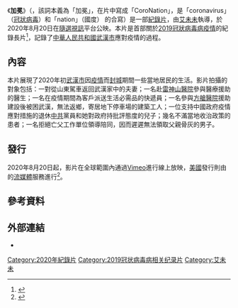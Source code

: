 {{noteTA
|G1=IT
|1=zh-hans:视频点播;zh-hk:自選影像;zh-tw:隨選視訊;
|2=zh-tw:數位;zh-hk:數碼;zh-cn:数字;
}}
《'''加冕'''》（{{lang-en|''Coronation''}}，該詞本義為「加冕」，在片中寫成「CoroNation」，是「coronavirus」（[[冠狀病毒|冠狀病毒]]）和「nation」（國度） 的合寫）是一部[[紀錄片|紀錄片]]，由[[艾未未|艾未未]]執導，於2020年8月20日在[[隨選視訊|隨選視訊]]平台公映。本片是首部關於[[2019冠狀病毒病疫情|2019冠狀病毒病疫情]]的紀錄長片<ref>{{cite web | url = https://ondemand.drafthouse.com/film/virtual-cinema-coronation/ | title = Alamo On Demand {{pipe}} Virtual Cinema: Coronation | accessdate = 2020-08-20 | language = en | archive-date = 2021-06-15 | archive-url = https://web.archive.org/web/20210615114229/https://ondemand.drafthouse.com/film/virtual-cinema-coronation/ }}</ref>，記錄了[[中華人民共和國|中華人民共和國]][[武漢市|武漢市]]應對疫情的過程。

== 內容 ==
本片展現了2020年初[[武漢市|武漢市]]因[[2019冠狀病毒病疫情|疫情]]而[[2019冠狀病毒病中國大陸疫區封鎖措施|封城]]期間一些當地居民的生活。影片拍攝的對象包括：一對從山東駕車返回武漢家中的夫妻；一名赴[[雷神山醫院|雷神山醫院]]參與醫療援助的醫生；一名在疫情期間為客戶派送生活必需品的快遞員；一名參與[[方艙醫院|方艙醫院]]援助建設後被困武漢，無法返鄉，寄居地下停車場的建築工人；一位支持中國政府疫情應對措施的退休[[中共|中共]]黨員和她對政府持批評態度的兒子；幾名不滿當地收治政策的患者；一名拒絕亡父工作單位領導陪同，因而遲遲無法領取父親骨灰的男子。

== 發行 ==
2020年8月20日起，影片在全球範圍內通過[[Vimeo|Vimeo]]進行線上放映，[[美國|美國]]發行則由{{link-en|Alamo Drafthouse院線|Alamo Drafthouse Cinema}}的[[流媒體|流媒體]]服務進行<ref>{{cite news | url = https://cn.nytimes.com/culture/20200824/ai-weiwei-coronation-coronavirus/ | title = 艾未未新片《加冕》：从ICU到火葬场，一部武汉封城史 | work = [[纽约时报|纽约时报]] | author = 张彦 (Ian Johnson) | accessdate = 2021-05-27 | date = 2020-08-21 | language = zh-hans | archive-date = 2021-06-04 | archive-url = https://web.archive.org/web/20210604020139/https://cn.nytimes.com/culture/20200824/ai-weiwei-coronation-coronavirus/ }}</ref>。

== 參考資料 ==
{{reflist|30em}}

== 外部連結 ==
*{{imdb title|12935000|title=加冕}}

{{艾未未}}
{{2019冠狀病毒病中國大陸疫情}}

[[Category:2020年紀錄片|Category:2020年紀錄片]]
[[Category:2019冠状病毒病相关纪录片|Category:2019冠状病毒病相关纪录片]]
[[Category:艾未未|Category:艾未未]]